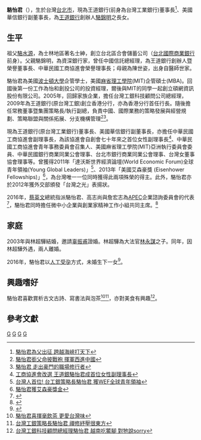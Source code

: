 {{Infobox_officeholder
| name = 駱怡君<br>Tina Lo 
| image name = 
| now =  台灣企業家
| period = 
| Sex = 
| Native place = 
| nationality = {{ROC}} 
| date of birth = 1971/10
| date of death = 
| place of death = 
| place of birth = {{TWN}}[[台北市|台北市]]
| relatives =
| spouse = 
| children  =
| religion = 
| educate =
*美國麻省理工學院(MIT)企管碩士
*美國波士頓大學企業管理系學士
*北一女
| past =
*'''榮譽'''
**達沃斯世界經濟論壇(World Economic Forum, WEF) 全球青年領袖(Young Global Leaders, YGL)
**美國艾森豪獎 (Eisenhower Fellowships)得主
**榮獲外交部長頒發「台灣之光」表揚狀
**亞太經濟合作會議（APEC）企業諮詢委員會（ABAC）代表

*'''現任'''
**王道商業銀行（原台灣工業銀行）董事長
**美國華信銀行 副董事長
**美國麻省理工學院(MIT)亞洲執行委員會 委員
**中華民國工商協進會 副理事長
**中華民國工商協進會青年事務委員會 召集人
**中華民國銀行商業同業公會 理事
**台北市銀行商業同業公會 理事
**台灣女董事協會 理事


*'''經歷'''
**王道商業銀行 副董事長
**王道商業銀行常務董事暨集團 策略長/執行副總
**王道商業銀行香港分行 首任行長 
**台灣工銀科技顧問股份有限公司 總經理
**台遠科技股份有限公司 副董事長
**碩網資訊股份有限公司 創辦人及副董事長、策略長
**文化部國家表演藝術中心績效評鑑小組 委員
**中華民國工商協進會 理事
**中華民國創業投資商業同業公會 理事
**港台商貿合作委員會 委員



}}

'''駱怡君'''（{{bd|1971年|10月}}），生於台灣[[台北市|台北市]]，現為王道銀行(前身為台灣工業銀行)董事長<ref>[http://www.cw.com.tw/article/article.action?id=5063527 駱怡君為父出征 跨越海峽打天下]</ref>、美國華信銀行副董事長，為[[王道商業銀行|王道銀行]]創辦人[[駱錦明|駱錦明]]之長女。

==生平==
祖父[[駱水源|駱水源]]，為士林地區著名士紳，創立台北區合會儲蓄公司（[[台北國際商業銀行|台北國際商業銀行]]前身）。父親駱錦明，為資深銀行家，曾任中國信託總經理，為王道銀行創辦人暨榮譽董事長、中華民國工商協進會榮譽理事長；母親為陳世姿，出身自醫師世家。

駱怡君為美國[[波士頓大學|波士頓大學]]企管學士，美國[[麻省理工學院|麻省理工學院]](MIT)企管碩士(MBA)。回國後第一份工作為怡和創投公司的投資經理，爾後與MIT的同學一起創立碩網資訊股份有限公司。2005年，回歸家族企業，擔任台灣工銀科技顧問公司總經理，2009年為王道銀行(原台灣工銀)創立香港分行，亦為香港分行首任行長。隨後擔任常務董事暨集團策略長/執行副總，負責中國、國際業務的策略發展與經營規劃、策略聯盟與關係拓展、分支機構管理<ref>[http://www.gvm.com.tw/Boardcontent_19862.html 駱怡君銜父命披戰袍 揮軍西進中國]</ref><ref>[http://www.cw.com.tw/article/article.action?id=5012649 駱怡君 走出豪門的職場修行者]</ref>。

現為王道銀行(原台灣工業銀行)董事長、美國華信銀行副董事長，亦擔任中華民國工商協進會副理事長，為該協進會自創會七十年來之首位女性副理事長<ref>[https://www.cna.com.tw/news/afe/202206210354.aspx 工商協進會改選 王道銀駱怡君成首位女性副理事長]</ref>、中華民國工商協進會青年事務委員會召集人、美國麻省理工學院(MIT)亞洲執行委員會委員、中華民國銀行商業同業公會理事、台北市銀行商業同業公會理事、台灣女董事協會理事等。曾獲得2011年「達沃斯世界經濟論壇(World Economic Forum)全球青年領袖(Young Global Leaders)」<ref>[https://tw.news.yahoo.com/%E5%8F%B0%E7%81%A3%E4%BA%BA%E9%A6%96%E4%BD%8D-%E5%8F%B0%E5%B7%A5%E9%8A%80%E7%AD%96%E7%95%A5%E9%95%B7%E9%A7%B1%E6%80%A1%E5%90%9B-%E7%8D%B2wef%E5%85%A8%E7%90%83%E9%9D%92%E5%B9%B4%E9%A0%98%E8%A2%96-110755171.html 台灣人首位! 台工銀策略長駱怡君 獲WEF全球青年領袖]
</ref>、2013年「美國艾森豪獎 (Eisenhower Fellowships)」<ref>[https://tw.news.yahoo.com/%E9%A7%B1%E6%80%A1%E5%90%9B%E7%8D%B2%E8%89%BE%E6%A3%AE%E8%B1%AA%E7%8D%8E%E9%87%91-213000597.html 駱怡君獲艾森豪獎金]</ref>，為台灣唯一一位同時獲得此兩項殊榮的得主。此外，駱怡君亦於2012年獲外交部頒發「台灣之光」表揚狀。

2016年，[[蔡英文|蔡英文]]總統指派駱怡君、高志尚與詹宏志為[[APEC|APEC]]企業諮詢委員會的代表<ref>{{cite news|author1=林修卉|title=蔡總統任命　高志尚、詹宏志、駱怡君任APEC企業代表|url=http://www.appledaily.com.tw/realtimenews/article/new/20160730/918684/|accessdate=2016-07-30|agency=台灣蘋果日報|date=2016-07-30}}</ref>，駱怡君同時擔任微中小企業與創業家精神工作小組共同主席。<ref>{{cite news|author1=林河名|title=為台灣找出路」高志尚、詹宏志、駱怡君續任ABAC代表|url=https://udn.com/news/story/6656/2590051|accessdate=2017-07-17|agency=聯合新聞網}}</ref>

==家庭==
2003年與林超驊結婚，邀請[[辜振甫|辜振甫]]證婚。林超驊為大法官[[林永謀|林永謀]]之子。同年，因林超驊外遇，兩人離婚。

2016年，駱怡君以[[人工受孕|人工受孕]]方式，未婚生下一女<ref>{{cite news|author1=沈婉玉|title=台工銀45歲副董駱怡君 人工受孕產女|url=http://udn.com/news/story/7239/1739749-%E5%8F%B0%E5%B7%A5%E9%8A%8045%E6%AD%B2%E5%89%AF%E8%91%A3%E9%A7%B1%E6%80%A1%E5%90%9B-%E4%BA%BA%E5%B7%A5%E5%8F%97%E5%AD%95%E7%94%A2%E5%A5%B3|accessdate=2016-07-30|agency=聯合報|date=2016-06-04}}</ref>。

== 興趣嗜好 ==
駱怡君喜歡賞析古文古詩、寫書法與泡茶<ref>[http://www.chinatimes.com/newspapers/20140728000063-260202 駱怡君喜揮毫飲茶 更愛台灣味]</ref><ref>[https://tw.news.yahoo.com/%E5%8F%B0%E7%81%A3%E5%B7%A5%E9%8A%80%E7%AD%96%E7%95%A5%E9%95%B7-%E9%A7%B1%E6%80%A1%E5%90%9B-%E7%A6%AA%E4%BF%AE%E7%B4%93%E5%A3%93%E5%BE%88%E6%9D%B1%E6%96%B9-213000821.html 台灣工銀策略長駱怡君 禪修紓壓很東方]
</ref>，亦對美食有興趣<ref>[http://www.appledaily.com.tw/appledaily/article/finance/20080711/30740647/ 台灣工銀科技顧問總經理駱怡君 越南吃鱉腳 對牠說sorry]</ref>。

== 參考文獻 ==
{{reflist}}

[[Category:麻省理工學院校友|G]]
[[Category:波士頓大學校友|G]]
[[Category:臺北市立第一女子高級中學校友|G]]
[[Category:台灣企業家|G]]